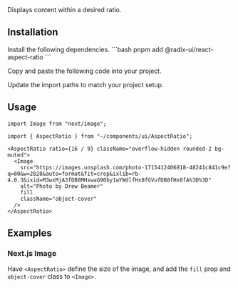 
<Title>Aspect Ratio</Title>
<Description>Displays content within a desired ratio.</Description>
<ComponentPreview id="aspectRatio" />

## Installation
<Steps>
<StepTitle>Install the following dependencies.</StepTitle>
<StepContent>
```bash
pnpm add @radix-ui/react-aspect-ratio
```
</StepContent>

<StepTitle>Copy and paste the following code into your project.</StepTitle>
<StepContent>
<FileSource id="aspectRatio" />
</StepContent>

<StepTitle>Update the import paths to match your project setup.</StepTitle>
</Steps>

## Usage
```tsx
import Image from "next/image";
 
import { AspectRatio } from "~/components/ui/AspectRatio";
```

```tsx
<AspectRatio ratio={16 / 9} className="overflow-hidden rounded-2 bg-muted">
  <Image
    src="https://images.unsplash.com/photo-1715412406818-48241c841c9e?q=80&w=2828&auto=format&fit=crop&ixlib=rb-4.0.3&ixid=M3wxMjA3fDB8MHxwaG90by1wYWdlfHx8fGVufDB8fHx8fA%3D%3D"
    alt="Photo by Drew Beamer"
    fill
    className="object-cover"
  />
</AspectRatio>
```

## Examples

### Next.js Image
Have `<AspectRatio>` define the size of the image, and add the `fill` prop and `object-cover` class to `<Image>`.
<ComponentPreview id="aspectRatio" />

<Footer previousLabel="Alert Dialog" previousHref="/docs/components/primitives/alert-dialog" nextLabel="Avatar" nextHref="/docs/components/primitives/avatar" />